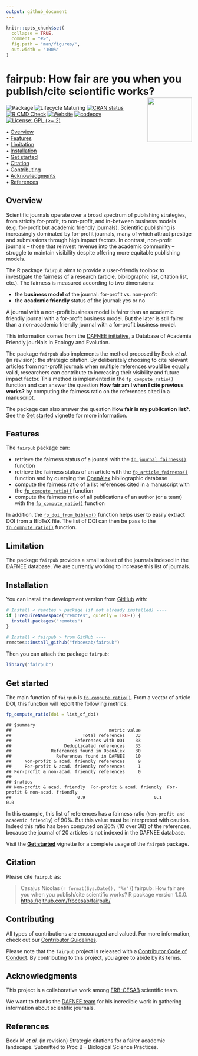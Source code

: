 ```yaml
---
output: github_document
---
```


<!-- README.md is generated from README.Rmd. Please edit that file -->


```r
knitr::opts_chunk$set(
  collapse = TRUE,
  comment = "#>",
  fig.path = "man/figures/",
  out.width = "100%"
)
```



fairpub: How fair are you when you publish/cite scientific works? <img src="man/figures/package-sticker.png" align="right" style="float:right; height:120px;"/>
=========================================================

<!-- badges: start -->
![Package](https://img.shields.io/static/v1?message=Package&logo=r&labelColor=5c5c5c&color=yellowgreen&logoColor=white&label=%20)
![Lifecycle Maturing](https://img.shields.io/badge/Lifecycle-Maturing-007EC6)
[![CRAN status](https://www.r-pkg.org/badges/version/fairpub)](https://CRAN.R-project.org/package=fairpub)
[![R CMD Check](https://github.com/frbcesab/fairpub/actions/workflows/R-CMD-check.yaml/badge.svg)](https://github.com/frbcesab/fairpub/actions/workflows/R-CMD-check.yaml)
[![Website](https://github.com/frbcesab/fairpub/actions/workflows/pkgdown.yaml/badge.svg)](https://github.com/frbcesab/fairpub/actions/workflows/pkgdown.yaml)
[![codecov](https://codecov.io/gh/frbcesab/fairpub/graph/badge.svg?token=pTqQ0978iE)](https://codecov.io/gh/frbcesab/fairpub)
[![License: GPL (>= 2)](https://img.shields.io/badge/License-GPL%20%28%3E%3D%202%29-blue.svg)](https://choosealicense.com/licenses/gpl-2.0/)
<!-- badges: end -->



<p align="left">
  • <a href="#overview">Overview</a><br>
  • <a href="#features">Features</a><br>
  • <a href="#limitation">Limitation</a><br>
  • <a href="#installation">Installation</a><br>
  • <a href="#get-started">Get started</a><br>
  • <a href="#citation">Citation</a><br>
  • <a href="#contributing">Contributing</a><br>
  • <a href="#acknowledgments">Acknowledgments</a><br>
  • <a href="#references">References</a>
</p>



## Overview


Scientific journals operate over a broad spectrum of publishing strategies, 
from strictly for-profit, to non-profit, and in-between business models 
(e.g. for-profit but academic friendly journals). Scientific publishing is 
increasingly dominated by for-profit journals, many of which attract prestige 
and submissions through high impact factors. In contrast, non-profit journals 
– those that reinvest revenue into the academic community – struggle to maintain
visibility despite offering more equitable publishing models.

The R package `fairpub` aims to provide a user-friendly toolbox to investigate 
the fairness of a research (article, bibliographic list, citation list, 
etc.). The fairness is measured according to two dimensions: 

- the **business model** of the journal: for-profit vs. non-profit
- the **academic friendly** status of the journal: yes or no

A journal with a non-profit business model is fairer than an academic friendly 
journal with a for-profit business model. But the later is still fairer than a
non-academic friendly journal with a for-profit business model.

This information comes from the 
[DAFNEE initiative](https://dafnee.isem-evolution.fr/), a Database of Academia 
Friendly jourNals in Ecology and Evolution.

The package `fairpub` also implements the method proposed by Beck _et al._ 
(in revision): the strategic citation. By deliberately choosing to cite relevant
articles from non-profit journals when multiple references would be equally 
valid, researchers can contribute to increasing their visibility and future 
impact factor. This method is implemented in the `fp_compute_ratio()` function 
and can answer the question **How fair am I when I cite previous works?** by 
computing the fairness ratio on the references cited in a manuscript.

The package can also answer the question **How fair is my publication list?**.
See the [Get started](https://frbcesab.github.io/fairpub/articles/fairpub.html) 
vignette for more information.


## Features

The `fairpub` package can:

- retrieve the fairness status of a journal with the [`fp_journal_fairness()`](https://frbcesab.github.io/fairpub/reference/fp_journal_fairness.html) function
- retrieve the fairness status of an article with the [`fp_article_fairness()`](https://frbcesab.github.io/fairpub/reference/fp_article_fairness.html) function and by querying the [OpenAlex](https://openalex.org) bibliographic database
- compute the fairness ratio of a list references cited in a manuscript with the [`fp_compute_ratio()`](https://frbcesab.github.io/fairpub/reference/fp_compute_ratio.html) function
- compute the fairness ratio of all publications of an author (or a team) with the [`fp_compute_ratio()`](https://frbcesab.github.io/fairpub/reference/fp_compute_ratio.html) function

In addition, the [`fp_doi_from_bibtex()`](https://frbcesab.github.io/fairpub/reference/fp_doi_from_bibtex.html) function helps user to easily extract DOI from a BibTeX file. The list of DOI can then be pass to the [`fp_compute_ratio()`](https://frbcesab.github.io/fairpub/reference/fp_compute_ratio.html) function. 


## Limitation

The package `fairpub` provides a small subset of the journals indexed in the DAFNEE database.
We are currently working to increase this list of journals.


## Installation

You can install the development version from [GitHub](https://github.com/) with:

```r
# Install < remotes > package (if not already installed) ----
if (!requireNamespace("remotes", quietly = TRUE)) {
  install.packages("remotes")
}

# Install < fairpub > from GitHub ----
remotes::install_github("frbcesab/fairpub")
```

Then you can attach the package `fairpub`:

```r
library("fairpub")
```



## Get started

The main function of `fairpub` is [`fp_compute_ratio()`](https://frbcesab.github.io/fairpub/reference/fp_compute_ratio.html). From a vector of article DOI, this function will report the following metrics:

```r
fp_compute_ratio(doi = list_of_doi)
```

```
## $summary
##                                     metric value
##                           Total references    33
##                        References with DOI    33
##                    Deduplicated references    33
##               References found in OpenAlex    30
##                 References found in DAFNEE    10
##     Non-profit & acad. friendly references     9
##     For-profit & acad. friendly references     1
## For-profit & non-acad. friendly references     0
## 
## $ratios
## Non-profit & acad. friendly  For-profit & acad. friendly  For-profit & non-acad. friendly 
##                         0.9                          0.1                              0.0 
```

In this example, this list of references has a fairness ratio 
(`Non-profit and academic friendly`) of 90%. But this value must be interpreted 
with caution. Indeed this ratio has been computed on 26% (10 over 38) of the 
references, because the journal of 20 articles is not indexed in the DAFNEE 
database.


Visit the [**Get started**](https://frbcesab.github.io/fairpub/articles/fairpub.html) vignette for a complete usage of the `fairpub` package.



## Citation

Please cite `fairpub` as: 

> Casajus Nicolas (`r format(Sys.Date(), "%Y")`) fairpub: How fair are you
when you publish/cite scientific works? R package version 1.0.0. 
<https://github.com/frbcesab/fairpub/>



## Contributing

All types of contributions are encouraged and valued. For more information, 
check out our [Contributor Guidelines](https://github.com/frbcesab/fairpub/blob/main/CONTRIBUTING.md).

Please note that the `fairpub` project is released with a 
[Contributor Code of Conduct](https://contributor-covenant.org/version/2/1/CODE_OF_CONDUCT.html). 
By contributing to this project, you agree to abide by its terms.



## Acknowledgments

This project is a collaborative work among 
[FRB-CESAB](https://www.fondationbiodiversite.fr/en/about-the-foundation/le-cesab/) 
scientific team.

We want to thanks the [DAFNEE team](https://dafnee.isem-evolution.fr/) for his 
incredible work in gathering information about scientific journals.



## References

Beck M _et al._ (in revision) Strategic citations for a fairer academic landscape. 
Submitted to Proc B - Biological Science Practices.

